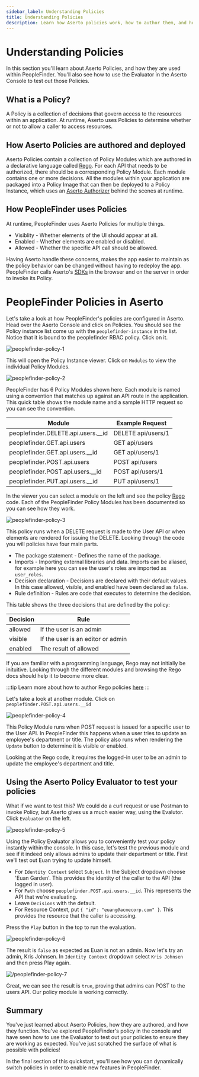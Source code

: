 ```yaml
---
sidebar_label: Understanding Policies
title: Understanding Policies
description: Learn how Aserto policies work, how to author them, and how they are used in PeopleFinder.
---
```


# Understanding Policies

In this section you'll learn about Aserto Policies, and how they are used within PeopleFinder. You'll also see how to use the Evaluator in the Aserto Console to test out those Policies.

## What is a Policy?

A Policy is a collection of decisions that govern access to the resources within an application. At runtime, Aserto uses Policies to determine whether or not to allow a caller to access resources.

## How Aserto Policies are authored and deployed

Aserto Policies contain a collection of Policy Modules which are authored in a declarative language called [Rego](https://www.openpolicyagent.org/docs/latest/policy-language/). For each API that needs to be authorized, there should be a corresponding Policy Module. Each module contains one or more decisions. All the modules within your application are packaged into a Policy Image that can then be deployed to a Policy Instance, which uses an [Aserto Authorizer](/docs/overview/authorizer) behind the scenes at runtime.

## How PeopleFinder uses Policies

At runtime, PeopleFinder uses Aserto Policies for multiple things. 

* Visiblity - Whether elements of the UI should appear at all.
* Enabled - Whether elements are enabled or disabled.
* Allowed - Whether the specific API call should be allowed.

Having Aserto handle these concerns, makes the app easier to maintain as the policy behavior can be changed without having to redeploy the app. PeopleFinder calls Aserto's [SDKs](/docs/software-development-kits/overview) in the browser and on the server in order to invoke its Policy.

# PeopleFinder Policies in Aserto

Let's take a look at how PeopleFinder's policies are configured in Aserto. Head over the Aserto Console and click on Policies. You should see the Policy instance list come up with the `peoplefinder-instance` in the list. Notice that it is bound to the peoplefinder RBAC policy. Click on it.

![peoplefinder-policy-1](/peoplefinder-policy-1.png)

This will open the Policy Instance viewer. Click on `Modules` to view the individual Policy Modules.

![peoplefinder-policy-2](/peoplefinder-policy-2.png)

PeopleFinder has 6 Policy Modules shown here. Each module is named using a convention that matches up against an API route in the application. This quick table shows the module name and a sample HTTP request so you can see the convention.

|Module                                |Example Request                                    |
|--------------------------------------|---------------------------------------------------|
|peoplefinder.DELETE.api.users.__id    | DELETE api/users/1                                   |
|peoplefinder.GET.api.users            | GET api/users                                        |
|peoplefinder.GET.api.users.__id       | GET api/users/1                                      |
|peoplefinder.POST.api.users           | POST api/users                                       |
|peoplefinder.POST.api.users.__id      | POST api/users/1                                     |
|peoplefinder.PUT.api.users.__id       | PUT api/users/1                                      |

In the viewer you can select a module on the left and see the policy [Rego](https://www.openpolicyagent.org/docs/latest/policy-language/) code. Each of the PeopleFinder Policy Modules has been documented so you can see how they work.

![peoplefinder-policy-3](/peoplefinder-policy-3.png)

This policy runs when a DELETE request is made to the User API or when elements are rendered for issuing the DELETE. Looking through the code you will policies have four main parts. 

* The package statement - Defines the name of the package. 
* Imports - Importing external libraries and data. Imports can be aliased, for example here you can see the user's roles are imported as `user_roles`.
* Decision declaration - Decisions are declared with their default values. In this case allowed, visible, and enabled have been declared as `false`. 
* Rule definition - Rules are code that executes to determine the decision.

This table shows the three decisions that are defined by the policy:

|Decision | Rule                                                                           |
|---------|--------------------------------------------------------------------------------| 
|allowed  | If the user is an admin                                                        |
|visible  | If the user is an editor or admin                                              |
|enabled  | The result of allowed                                                          |

If you are familiar with a programming language, Rego may not initially be inituitive. Looking through the different modules and browsing the Rego docs should help it to become more clear.

:::tip
Learn more about how to author Rego policies [here](/docs/overview/policy)
:::

Let's take a look at another module. Click on `peoplefinder.POST.api.users.__id`

![peoplefinder-policy-4](/peoplefinder-policy-4.png)

This Policy Module runs when POST request is issued for a specific user to the User API. In PeopleFinder this happens when a user tries to update an employee's department or title. The policy also runs when rendering the `Update` button to determine it is visible or enabled.

Looking at the Rego code, it requires the logged-in user to be an admin to update the employee's department and title.

## Using the Aserto Policy Evaluator to test your policies

What if we want to test this? We could do a curl request or use Postman to invoke Policy, but Aserto gives us a much easier way, using the Evalutor. Click `Evaluator` on the left.

![peoplefinder-policy-5](/peoplefinder-policy-5.png)

Using the Policy Evaluator allows you to conveniently test your policy instantly within the console. In this case, let's test the previous module and see if it indeed only allows admins to update their department or title. First we'll test out Euan trying to update himself.

* For `Identity Context` select `Subject`. In the Subject dropdown choose 'Euan Garden'. This provides the identity of the caller to the API (the logged in user).
* For `Path` choose `peoplefinder.POST.api.users.__id`. This represents the API that we're evaluating.
* Leave `Decisions` with the default.
* For Resource Context, put ```{ "id": "euang@acmecorp.com" }```. This provides the resource that the caller is accessing.

Press the `Play` button in the top to run the evaluation. 

![peoplefinder-policy-6](/peoplefinder-policy-6.png)

The result is `false` as expected as Euan is not an admin. Now let's try an admin, Kris Johnsen. In `Identity Context` dropdown select `Kris Johnsen` and then press Play again. 

![/peoplefinder-policy-7](/peoplefinder-policy-7.png)

Great, we can see the result is `true`, proving that admins can POST to the users API. Our policy module is working correctly.

## Summary

You've just learned about Aserto Policies, how they are authored, and how they function. You've explored PeopleFinder's policy in the console and have seen how to use the Evaluator to test out your policies to ensure they are working as expected. You've just scratched the surface of what is possible with policies!

In the final section of this quickstart, you'll see how you can dynamically switch policies in order to enable new features in PeopleFinder.

